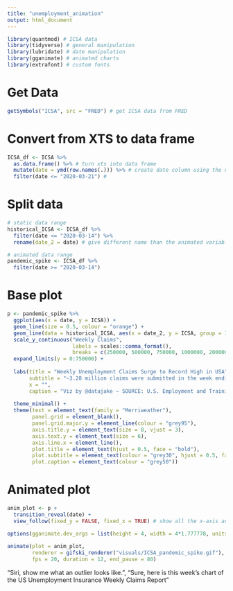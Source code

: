 ```yaml
---
title: "unemployment_animation"
output: html_document
---
```


```r
library(quantmod) # ICSA data
library(tidyverse) # general manipulation
library(lubridate) # date manipulation
library(gganimate) # animated charts
library(extrafont) # custom fonts
```

# Get Data

```r
getSymbols("ICSA", src = "FRED") # get ICSA data from FRED
```

# Convert from XTS to data frame

```r
ICSA_df <- ICSA %>%
  as.data.frame() %>% # turn xts into data frame
  mutate(date = ymd(row.names(.))) %>% # create date column using the dates in row names
  filter(date <= "2020-03-21") # 
```

# Split data

```r
# static data range
historical_ICSA <- ICSA_df %>%
  filter(date <= "2020-03-14") %>%
  rename(date_2 = date) # give different name than the animated variable

# animated data range
pandemic_spike <- ICSA_df %>%
  filter(date >= "2020-03-14")
```

# Base plot

```r
p <- pandemic_spike %>%
  ggplot(aes(x = date, y = ICSA)) +
  geom_line(size = 0.5, colour = "orange") +
  geom_line(data = historical_ICSA, aes(x = date_2, y = ICSA, group = 1),  colour = "orange") + # definte extra data set to make it static
  scale_y_continuous("Weekly Claims", 
                     labels = scales::comma_format(), 
                     breaks = c(250000, 500000, 750000, 1000000, 2000000, 3000000)) +
  expand_limits(y = 0:750000) +
  
  labs(title = "Weekly Unemployment Claims Surge to Record High in USA",
       subtitle = "~3.28 million claims were submitted in the week ending March 21 2020",
       x = "",
       caption = "Viz by @datajake — SOURCE: U.S. Employment and Training Administration, Initial Claims [ICSA]; FRED") +
  
  theme_minimal() +
  theme(text = element_text(family = "Merriweather"),
        panel.grid = element_blank(),
        panel.grid.major.y = element_line(colour = "grey95"),
        axis.title.y = element_text(size = 8, vjust = 3),
        axis.text.y = element_text(size = 6),
        axis.line.x = element_line(),
        plot.title = element_text(hjust = 0.5, face = "bold"),
        plot.subtitle = element_text(colour = "grey30", hjust = 0.5, family = "Roboto Condensed"),
        plot.caption = element_text(colour = "grey50"))
```

# Animated plot

```r
anim_plot <- p +
  transition_reveal(date) + 
  view_follow(fixed_y = FALSE, fixed_x = TRUE) # show all the x-axis and let the y grow

options(gganimate.dev_args = list(height = 4, width = 4*1.777778, units = 'in', type = "cairo", res = 144))
  
animate(plot = anim_plot, 
        renderer = gifski_renderer("visuals/ICSA_pandemic_spike.gif"),
        fps = 20, duration = 12, end_pause = 80)
```

"Siri, show me what an outlier looks like.",
"Sure, here is this week's chart of the US Unemployment Insurance Weekly Claims Report"
